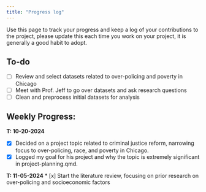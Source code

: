 ```yaml
---
title: "Progress log"
---
```


Use this page to track your progress and keep a log of your contributions to the project, please update this each time you work on your project, it is generally a good habit to adopt.

## To-do
* [ ] Review and select datasets related to over-policing and poverty in Chicago
* [ ] Meet with Prof. Jeff to go over datasets and ask research questions
* [ ] Clean and preprocess initial datasets for analysis

## Weekly Progress:

**T: 10-20-2024**

* [x] Decided on a project topic related to criminal justice reform, narrowing focus to over-policing, race, and poverty in Chicago.  
* [x] Logged my goal for his project and why the topic is extremely significant in project-planning.qmd. 

**T: 11-05-2024**
* [x] Start the literature review, focusing on prior research on over-policing and socioeconomic factors